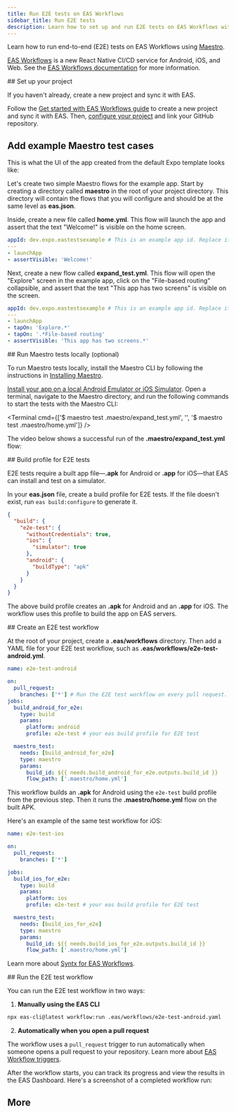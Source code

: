 ```yaml
---
title: Run E2E tests on EAS Workflows
sidebar_title: Run E2E tests
description: Learn how to set up and run E2E tests on EAS Workflows with Maestro.
---
```




Learn how to run end-to-end (E2E) tests on EAS Workflows using [Maestro](https://maestro.mobile.dev/).

[EAS Workflows](https://expo.dev/eas/workflows) is a new React Native CI/CD service for Android, iOS, and Web. See the [EAS Workflows documentation](/eas/workflows/get-started) for more information.

<Step label="1">
## Set up your project

If you haven't already, create a new project and sync it with EAS.

Follow the [Get started with EAS Workflows guide](/eas/workflows/get-started/#set-up-your-project) to create a new project and sync it with EAS. Then, [configure your project](/eas/workflows/get-started/#configure-your-project) and link your GitHub repository.

</Step>

<Step label="2">

## Add example Maestro test cases

This is what the UI of the app created from the default Expo template looks like:

<div style={{ display: 'flex', justifyContent: 'center' }}>
  <ContentSpotlight src="/static/images/eas-build/tests/01-home.png" className="max-w-[360px]" />
  <ContentSpotlight src="/static/images/eas-build/tests/02-explore.png" className="max-w-[360px]" />
</div>

Let's create two simple Maestro flows for the example app. Start by creating a directory called **maestro** in the root of your project directory. This directory will contain the flows that you will configure and should be at the same level as **eas.json**.

Inside, create a new file called **home.yml**. This flow will launch the app and assert that the text "Welcome!" is visible on the home screen.

```yaml .maestro/home.yml
appId: dev.expo.eastestsexample # This is an example app id. Replace it with your app id.
---
- launchApp
- assertVisible: 'Welcome!'
```

Next, create a new flow called **expand_test.yml**. This flow will open the "Explore" screen in the example app, click on the "File-based routing" collapsible, and assert that the text "This app has two screens" is visible on the screen.

```yaml .maestro/expand_test.yml
appId: dev.expo.eastestsexample # This is an example app id. Replace it with your app id.
---
- launchApp
- tapOn: 'Explore.*'
- tapOn: '.*File-based routing'
- assertVisible: 'This app has two screens.*'
```

</Step>

<Step label="3">
## Run Maestro tests locally (optional)

To run Maestro tests locally, install the Maestro CLI by following the instructions in [Installing Maestro](https://maestro.mobile.dev/getting-started/installing-maestro).

[Install your app on a local Android Emulator or iOS Simulator](/more/expo-cli/#compiling). Open a terminal, navigate to the Maestro directory, and run the following commands to start the tests with the Maestro CLI:

<Terminal
  cmd={['$ maestro test .maestro/expand_test.yml', '', '$ maestro test .maestro/home.yml']}
/>

The video below shows a successful run of the **.maestro/expand_test.yml** flow:

<ContentSpotlight file="guides/local-e2e.mp4" />

</Step>

<Step label="4">
## Build profile for E2E tests

E2E tests require a built app file—**.apk** for Android or **.app** for iOS—that EAS can install and test on a simulator.

In your **eas.json** file, create a build profile for E2E tests. If the file doesn't exist, run `eas build:configure` to generate it.

```json eas.json
{
  "build": {
    "e2e-test": {
      "withoutCredentials": true,
      "ios": {
        "simulator": true
      },
      "android": {
        "buildType": "apk"
      }
    }
  }
}
```

The above build profile creates an **.apk** for Android and an **.app** for iOS. The workflow uses this profile to build the app on EAS servers.

</Step>

<Step label="5">
## Create an E2E test workflow

At the root of your project, create a **.eas/workflows** directory. Then add a YAML file for your E2E test workflow, such as **.eas/workflows/e2e-test-android.yml**.

```yaml .eas/workflows/e2e-test-android.yml
name: e2e-test-android

on:
  pull_request:
    branches: ['*'] # Run the E2E test workflow on every pull request.
jobs:
  build_android_for_e2e:
    type: build
    params:
      platform: android
      profile: e2e-test # your eas build profile for E2E test

  maestro_test:
    needs: [build_android_for_e2e]
    type: maestro
    params:
      build_id: ${{ needs.build_android_for_e2e.outputs.build_id }}
      flow_path: ['.maestro/home.yml']
```

This workflow builds an **.apk** for Android using the `e2e-test` build profile from the previous step. Then it runs the **.maestro/home.yml** flow on the built APK.

Here's an example of the same test workflow for iOS:

```yaml .eas/workflows/e2e-test.yml
name: e2e-test-ios

on:
  pull_request:
    branches: ['*']

jobs:
  build_ios_for_e2e:
    type: build
    params:
      platform: ios
      profile: e2e-test # your eas build profile for E2E test

  maestro_test:
    needs: [build_ios_for_e2e]
    type: maestro
    params:
      build_id: ${{ needs.build_ios_for_e2e.outputs.build_id }}
      flow_path: ['.maestro/home.yml']
```

Learn more about [Syntx for EAS Workflows](https://docs.eas.dev/workflows/syntax).

</Step>

<Step label="6">
## Run the E2E test workflow

You can run the E2E test workflow in two ways:

1. **Manually using the EAS CLI**

```bash
npx eas-cli@latest workflow:run .eas/workflows/e2e-test-android.yaml
```

2. **Automatically when you open a pull request**

The workflow uses a `pull_request` trigger to run automatically when someone opens a pull request to your repository. Learn more about [EAS Workflow triggers](/eas/workflows/syntax/#on).

After the workflow starts, you can track its progress and view the results in the EAS Dashboard. Here's a screenshot of a completed workflow run:

<ContentSpotlight src="/static/images/eas-build/tests/e2e-workflow.png" />

</Step>

## More

<BoxLink
  title="Syntax for EAS Workflows"
  description="Learn more about the syntax for EAS Workflows."
  href="/eas/workflows/syntax/"
  Icon={Grid01Icon}
/>

<BoxLink
  title="Example CI/CD workflows"
  description="Learn more about example CI/CD workflows for EAS Workflows."
  href="/eas/workflows/examples/"
  Icon={Grid01Icon}
/>

<BoxLink
  title="Maestro documentation"
  description="Learn more about Maestro flows and how to write them."
  href="https://maestro.mobile.dev"
  Icon={BookOpen02Icon}
/>
